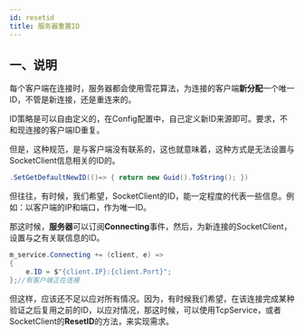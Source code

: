 ```yaml
---
id: resetid
title: 服务器重置ID
---
```


## 一、说明
每个客户端在连接时，服务器都会使用雪花算法，为连接的客户端**新分配**一个唯一ID，不管是新连接，还是重连来的。

ID策略是可以自由定义的，在Config配置中，自己定义新ID来源即可。要求，不和现连接的客户端ID重复。

但是，这种规范，是与客户端没有联系的，这也就意味着，这种方式是无法设置与SocketClient信息相关的ID的。
```csharp
.SetGetDefaultNewID(()=> { return new Guid().ToString(); })
```

但往往，有时候，我们希望，SocketClient的ID，能一定程度的代表一些信息。例如：以客户端的IP和端口，作为唯一ID。

那这时候，**服务器**可以订阅**Connecting**事件，然后，为新连接的SocketClient，设置与之有关联信息的ID。
```csharp
m_service.Connecting += (client, e) => 
{
    e.ID = $"{client.IP}:{client.Port}";
};//有客户端正在连接
```

但这样，应该还不足以应对所有情况。因为，有时候我们希望，在该连接完成某种验证之后复用之前的ID，以应对情况，那这时候，可以使用TcpService，或者SocketClient的**ResetID**的方法，来实现需求。
